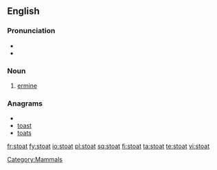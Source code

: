 ==English==

===Pronunciation===
* {{IPA|/'stəʊt/}}
* {{rhymes|əʊt}}

===Noun===
{{en-noun}}

# [[ermine]]

===Anagrams===
* {{alphagram|aostt}}
* [[toast#English|toast]]
* [[toats#English|toats]]

[[Category:Mammals]]

[[fr:stoat]]
[[fy:stoat]]
[[io:stoat]]
[[pl:stoat]]
[[sq:stoat]]
[[fi:stoat]]
[[ta:stoat]]
[[te:stoat]]
[[vi:stoat]]